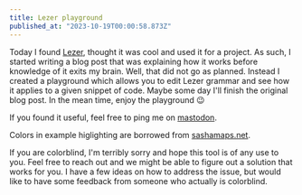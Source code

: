 ```yaml
---
title: Lezer playground
published_at: "2023-10-19T00:00:58.873Z"
---
```



Today I found [Lezer](https://lezer.codemirror.net/), thought it was cool and
used it for a project. As such, I started writing a blog post that was explaining
how it works before knowledge of it exits my brain. Well, that did not go as planned.
Instead I created a playground which allows you to edit Lezer grammar and see
how it applies to a given snippet of code. Maybe some day I'll finish the original
blog post. In the mean time, enjoy the playground 😉

If you found it useful, feel free to ping me on [mastodon](https://tech.lgbt/@isbl).

<Outlet />

Colors in example higlighting are borrowed from [sashamaps.net](https://sashamaps.net/docs/resources/20-colors/).

If you are colorblind, I'm terribly sorry and hope this tool is of any use to you.
Feel free to reach out and we might be able to figure out a solution that works
for you. I have a few ideas on how to address the issue, but would like to have
some feedback from someone who actually is colorblind.
